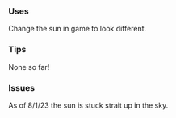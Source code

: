 ### Uses

Change the sun in game to look different.

### Tips

None so far!

### Issues

As of 8/1/23 the sun is stuck strait up in the sky.
